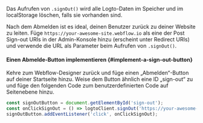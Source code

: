 Das Aufrufen von `.signOut()` wird alle Logto-Daten im Speicher und im localStorage löschen, falls sie vorhanden sind.

Nach dem Abmelden ist es ideal, deinen Benutzer zurück zu deiner Website zu leiten. Füge `https://your-awesome-site.webflow.io` als eine der Post Sign-out URIs in der Admin-Konsole hinzu (erscheint unter Redirect URIs) und verwende die URL als Parameter beim Aufrufen von `.signOut()`.

#### Einen Abmelde-Button implementieren \{#implement-a-sign-out-button}

Kehre zum Webflow-Designer zurück und füge einen „Abmelden“-Button auf deiner Startseite hinzu. Weise dem Button ähnlich eine ID „sign-out“ zu und füge den folgenden Code zum benutzerdefinierten Code auf Seitenebene hinzu.

```js
const signOutButton = document.getElementById('sign-out');
const onClickSignOut = () => logtoClient.signOut('https://your-awesome-site.webflow.io');
signOutButton.addEventListener('click', onClickSignOut);
```
